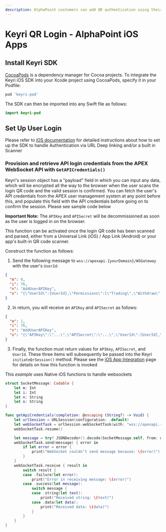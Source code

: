 ```yaml
---
description: AlphaPoint customers can add QR authentication using their iOS mobile app to create a secure, easy-to-use, and convenient auth system for their users.
---
```


# Keyri QR Login - AlphaPoint iOS Apps

## Install Keyri SDK

[CocoaPods](https://cocoapods.org/) is a dependency manager for Cocoa projects. To integrate the Keyri iOS SDK into your Xcode project using CocoaPods, specify it in your Podfile:

```ruby copy
pod 'keyri-pod'
```

The SDK can then be imported into any Swift file as follows:

```swift copy
import keyri-pod
```

## Set Up User Login

Please refer to [iOS documentation](/mobile-sdks/ios) for detailed instructions about how to set up the SDK to handle Authentication via URL Deep linking and/or a built in Scanner

### Provision and retrieve API login credentials from the APEX WebSocket API with `GetAPICredentials()`

Keyri's session object has a "payload" field in which you can input any data, which will be encrypted all the way to the browser when the user scans the login QR code and the valid session is confirmed. You can fetch the user's API credentials from the APEX user management system at any point before this, and populate this field with the API credentials before going on to confirm the session. Please see sample code below

**Important Note:** The `APIKey` and `APISecret` will be decommissioned as soon as the user is logged in on the browser.

This function can be activated once the login QR code has been scanned and parsed, either from a Universal Link (iOS) / App Link (Android) or your app's built-in QR code scanner.

Construct the function as follows:

1. Send the following message to `wss://apexapi.{yourDomain}/WSGateway` with the user's `UserId`:

```json
{
  "m": 0,
  "i": 76,
  "n": "AddUserAPIKey",
  "o": "{\"UserId\":{UserId},\"Permissions\":[\"Trading\",\"Withdraw\",\"Deposit\"]}"
}
```

2. In return, you will receive an `APIKey` and `APISecret` as follows:

```json copy
{
  "m": 1,
  "i": 76,
  "n": "AddUserAPIKey",
  "o": "{\"APIKey\":\"...\",\"APISecret\":\"...\",\"UserId\":[UserId],\"Permissions\":[\"Trading\",\"Withdraw\",\"Deposit\"],\"Nonce\":0}"
}
```

3. Finally, the function must return values for `APIKey`, `APISecret`, and `UserId`. These three items will subsequently be passed into the Keyri `initiateQrSession()` method. Please see the [iOS App Integration](/mobile-sdks/ios) page for details on how this function is invoked

This _example_ uses Native iOS functions to handle websockets

```swift copy
struct SocketMessage: Codable {
    let m: Int
    let i: Int
    let n: String
    let o: String
}

func getApiCredentials(completion: @escaping (String?) -> Void) {
    let urlSession = URLSession(configuration: .default)
    let webSocketTask = urlSession.webSocketTask(with: "wss://apexapi.{yourDomain}/WSGateway")
    webSocketTask.resume()

    let message = try? JSONDecoder().decode(SocketMessage.self, from: data)
    webSocketTask.send(message) { error in
        if let error = error {
            print("WebSocket couldn’t send message because: \(error)")
        }
    }
    webSocketTask.receive { result in
        switch result {
        case .failure(let error):
            print("Error in receiving message: \(error)")
        case .success(let message):
            switch message {
            case .string(let text):
                print("Received string: \(text)")
            case .data(let data):
                print("Received data: \(data)")
            }
        }
    }
}

```
